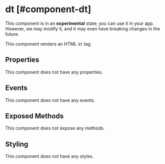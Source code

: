 
# dt [#component-dt]

<Callout type="warning" emoji="📔">This component is in an **experimental** state; you can use it in your app. However, we may modify it, and it may even have breaking changes in the future.</Callout>

This component renders an HTML `dt` tag.



## Properties

This component does not have any properties.

## Events

This component does not have any events.

## Exposed Methods

This component does not expose any methods.

## Styling

This component does not have any styles.
